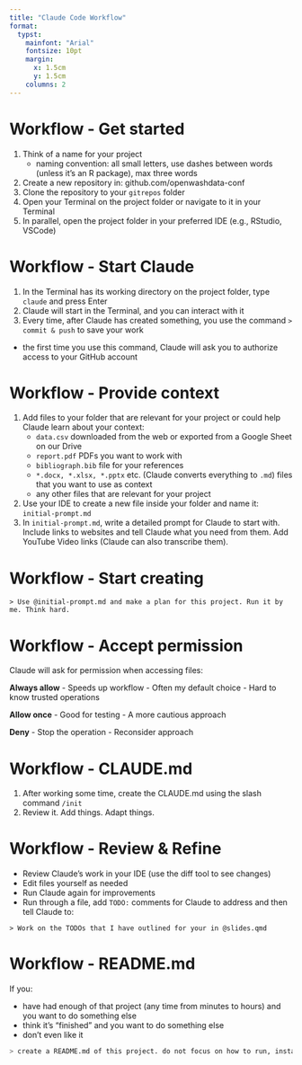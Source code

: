 ```yaml
---
title: "Claude Code Workflow"
format:
  typst:
    mainfont: "Arial"
    fontsize: 10pt
    margin:
      x: 1.5cm
      y: 1.5cm
    columns: 2
---
```


# Workflow - Get started

1. Think of a name for your project
    - naming convention: all small letters, use dashes between words (unless it's an R package), max three words
2. Create a new repository in: github.com/openwashdata-conf
3. Clone the repository to your `gitrepos` folder
4. Open your Terminal on the project folder or navigate to it in your Terminal
5. In parallel, open the project folder in your preferred IDE (e.g., RStudio, VSCode)

# Workflow - Start Claude

1. In the Terminal has its working directory on the project folder, type `claude` and press Enter
2. Claude will start in the Terminal, and you can interact with it
3. Every time, after Claude has created something, you use the command `> commit & push` to save your work
  - the first time you use this command, Claude will ask you to authorize access to your GitHub account

# Workflow - Provide context

1. Add files to your folder that are relevant for your project or could help Claude learn about your context:
   - `data.csv` downloaded from the web or exported from a Google Sheet on our Drive
   - `report.pdf` PDFs you want to work with 
   - `bibliograph.bib` file for your references
   - `*.docx, *.xlsx, *.pptx` etc. (Claude converts everything to `.md`) files that you want to use as context
   - any other files that are relevant for your project
2. Use your IDE to create a new file inside your folder and name it: `initial-prompt.md`
3. In `initial-prompt.md`, write a detailed prompt for Claude to start with. Include links to websites and tell Claude what you need from them. Add YouTube Video links (Claude can also transcribe them). 

# Workflow - Start creating

```
> Use @initial-prompt.md and make a plan for this project. Run it by me. Think hard.
```

# Workflow - Accept permission

Claude will ask for permission when accessing files:

**Always allow** 
- Speeds up workflow
- Often my default choice
- Hard to know trusted operations

**Allow once**
- Good for testing
- A more cautious approach

**Deny**
- Stop the operation
- Reconsider approach

# Workflow - CLAUDE.md

1. After working some time, create the CLAUDE.md using the slash command `/init`
2. Review it. Add things. Adapt things.

# Workflow - Review & Refine

- Review Claude's work in your IDE (use the diff tool to see changes)
- Edit files yourself as needed
- Run Claude again for improvements
- Run through a file, add `TODO: ` comments for Claude to address and then tell Claude to:

```
> Work on the TODOs that I have outlined for your in @slides.qmd
```

# Workflow - README.md

If you:

- have had enough of that project (any time from minutes to hours) and you want to do something else
- think it's "finished" and you want to do something else
- don't even like it

```bash
> create a README.md of this project. do not focus on how to run, install, or deploy the software in here. Provide a high level summary of what I wanted to achieve and what I have done so far. Add the directory tree of the project folder.
```
